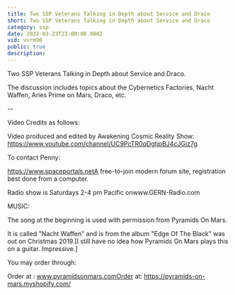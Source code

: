 ```yaml
---
title: Two SSP Veterans Talking in Depth about Service and Draco
short: Two SSP Veterans Talking in Depth about Service and Draco
category: ssp
date: 2022-03-23T23:00:00.000Z
vid: vvrm90
public: true
description:
---
```

Two SSP Veterans Talking in Depth about Service and Draco.

The discussion includes topics about the Cybernetics Factories, Nacht Waffen, Aries Prime on Mars, Draco, etc.

--

Video Credits as follows:

Video produced and edited by Awakening Cosmic Reality Show: https://www.youtube.com/channel/UC9PcTR0qDgtjpBJ4cJGiz7g

To contact Penny:

https://www.spaceportals.net​​​​A free-to-join modern forum site, registration best done from a computer.

Radio show is Saturdays 2-4 pm Pacific onwww.GERN-Radio.com

MUSIC:

The song at the beginning is used with permission from Pyramids On Mars.

It is called "Nacht Waffen" and is from the album "Edge Of The Black" was out on Christmas 2019.[I still have no idea how Pyramids On Mars plays this on a guitar. Impressive.]

You may order through:

Order at : www.pyramidsonmars.comOrder at: https://pyramids-on-mars.myshopify.com/

